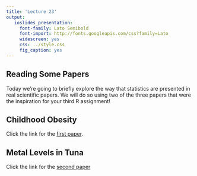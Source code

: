 ```yaml
---
title: 'Lecture 23'
output:
   ioslides_presentation:
     font-family: Lato Semibold
     font-import: http://fonts.googleapis.com/css?family=Lato
     widescreen: yes
     css: ../style.css
     fig_caption: yes
---
```

<style>
citation {
  font-size: 4px;
}
</style>

## Reading Some Papers

Today we're going to briefly explore the way that statistics are presented in real scientific papers.
We will do so using two of the three papers that were the inspiration for your third R assignment!

## Childhood Obesity

Click the link for the [first paper](Infant_Antibiotic_Exposure.pdf).

## Metal Levels in Tuna

Click the link for the [second paper](Mercury_and_Cadmium_in_Tuna.pdf)